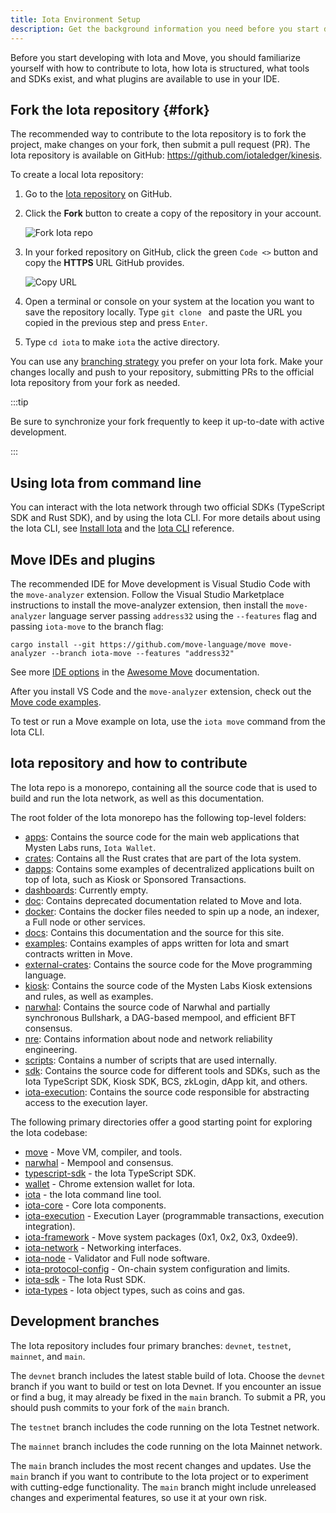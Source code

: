 ```yaml
---
title: Iota Environment Setup
description: Get the background information you need before you start developing on Iota. Learn the layout of the Iota monorepository and the suggested development environment for working with Move.
---
```


Before you start developing with Iota and Move, you should familiarize yourself with how to contribute to Iota, how Iota is structured, what tools and SDKs exist, and what plugins are available to use in your IDE.

## Fork the Iota repository {#fork}

The recommended way to contribute to the Iota repository is to fork the project, make changes on your fork, then submit a pull request (PR). The Iota repository is available on GitHub: https://github.com/iotaledger/kinesis.

To create a local Iota repository:

1. Go to the [Iota repository](https://github.com/iotaledger/kinesis) on GitHub.
1. Click the **Fork** button to create a copy of the repository in your account.

    ![Fork Iota repo](./images/fork.png)

1. In your forked repository on GitHub, click the green `Code <>` button and copy the **HTTPS** URL GitHub provides.

    ![Copy URL](./images/gh-url.png)

1. Open a terminal or console on your system at the location you want to save the repository locally. Type `git clone ` and paste the URL you copied in the previous step and press `Enter`.
1. Type `cd iota` to make `iota` the active directory.

You can use any [branching strategy](https://docs.github.com/en/pull-requests/collaborating-with-pull-requests/proposing-changes-to-your-work-with-pull-requests/creating-and-deleting-branches-within-your-repository) you prefer on your Iota fork. Make your changes locally and push to your repository, submitting PRs to the official Iota repository from your fork as needed.

:::tip

Be sure to synchronize your fork frequently to keep it up-to-date with active development.

:::


## Using Iota from command line

You can interact with the Iota network through two official SDKs (TypeScript SDK and Rust SDK), and by using the Iota CLI. For more details about using the Iota CLI, see [Install Iota](./iota-install.mdx) and the [Iota CLI](/references/cli.mdx) reference.

## Move IDEs and plugins

The recommended IDE for Move development is Visual Studio Code with the `move-analyzer` extension. Follow the Visual Studio Marketplace instructions to install the move-analyzer extension, then install the `move-analyzer` language server passing `address32` using the `--features` flag and passing `iota-move` to the branch flag:

```shell
cargo install --git https://github.com/move-language/move move-analyzer --branch iota-move --features "address32"
```

See more [IDE options](https://github.com/MystenLabs/awesome-move#ides) in the [Awesome Move](https://github.com/MystenLabs/awesome-move) documentation.

After you install VS Code and the `move-analyzer` extension, check out the [Move code examples](https://github.com/iotaledger/kinesis/tree/main/examples/move).

To test or run a Move example on Iota, use the `iota move` command from the Iota CLI.

## Iota repository and how to contribute

The Iota repo is a monorepo, containing all the source code that is used to build and run the Iota network, as well as this documentation.

The root folder of the Iota monorepo has the following top-level folders:

- [apps](https://github.com/iotaledger/kinesis/tree/main/apps): Contains the source code for the main web applications that Mysten Labs runs, `Iota Wallet`.
- [crates](https://github.com/iotaledger/kinesis/tree/main/crates): Contains all the Rust crates that are part of the Iota system.
- [dapps](https://github.com/iotaledger/kinesis/tree/main/dapps): Contains some examples of decentralized applications built on top of Iota, such as Kiosk or Sponsored Transactions.
- [dashboards](https://github.com/iotaledger/kinesis/tree/main/dashboards): Currently empty.
- [doc](https://github.com/iotaledger/kinesis/tree/main/doc): Contains deprecated documentation related to Move and Iota.
- [docker](https://github.com/iotaledger/kinesis/tree/main/docker): Contains the docker files needed to spin up a node, an indexer, a Full node or other services.
- [docs](https://github.com/iotaledger/kinesis/tree/main/docs): Contains this documentation and the source for this site.
- [examples](https://github.com/iotaledger/kinesis/tree/main/examples): Contains examples of apps written for Iota and smart contracts written in Move.
- [external-crates](https://github.com/iotaledger/kinesis/tree/main/external-crates): Contains the source code for the Move programming language.
- [kiosk](https://github.com/iotaledger/kinesis/tree/main/kiosk): Contains the source code of the Mysten Labs Kiosk extensions and rules, as well as examples.
- [narwhal](https://github.com/iotaledger/kinesis/tree/main/narwhal): Contains the source code of Narwhal and partially synchronous Bullshark, a DAG-based mempool, and efficient BFT consensus.
- [nre](https://github.com/iotaledger/kinesis/tree/main/nre): Contains information about node and network reliability engineering.
- [scripts](https://github.com/iotaledger/kinesis/tree/main/scripts): Contains a number of scripts that are used internally.
- [sdk](https://github.com/iotaledger/kinesis/tree/main/sdk): Contains the source code for different tools and SDKs, such as the Iota TypeScript SDK, Kiosk SDK, BCS, zkLogin, dApp kit, and others.
- [iota-execution](https://github.com/iotaledger/kinesis/tree/main/iota-execution): Contains the source code responsible for abstracting access to the execution layer.

The following primary directories offer a good starting point for exploring the Iota codebase:

- [move](https://github.com/iotaledger/kinesis/tree/main/external-crates/move) - Move VM, compiler, and tools.
- [narwhal](https://github.com/iotaledger/kinesis/tree/main/narwhal) - Mempool and consensus.
- [typescript-sdk](https://github.com/iotaledger/kinesis/tree/main/sdk/typescript/) - the Iota TypeScript SDK.
- [wallet](https://github.com/iotaledger/kinesis/tree/main/apps/wallet) - Chrome extension wallet for Iota.
- [iota](https://github.com/iotaledger/kinesis/tree/main/crates/iota) - the Iota command line tool.
- [iota-core](https://github.com/iotaledger/kinesis/tree/main/crates/iota-core) - Core Iota components.
- [iota-execution](https://github.com/iotaledger/kinesis/tree/main/iota-execution) - Execution Layer (programmable transactions, execution integration).
- [iota-framework](https://github.com/iotaledger/kinesis/tree/main/crates/iota-framework) - Move system packages (0x1, 0x2, 0x3, 0xdee9).
- [iota-network](https://github.com/iotaledger/kinesis/tree/main/crates/iota-network) - Networking interfaces.
- [iota-node](https://github.com/iotaledger/kinesis/tree/main/crates/iota-node) - Validator and Full node software.
- [iota-protocol-config](https://github.com/iotaledger/kinesis/tree/main/crates/iota-protocol-config) - On-chain system configuration and limits.
- [iota-sdk](https://github.com/iotaledger/kinesis/tree/main/crates/iota-sdk) - The Iota Rust SDK.
- [iota-types](https://github.com/iotaledger/kinesis/tree/main/crates/iota-types) - Iota object types, such as coins and gas.

## Development branches

The Iota repository includes four primary branches: `devnet`, `testnet`, `mainnet`, and `main`.

The `devnet` branch includes the latest stable build of Iota. Choose the `devnet` branch if you want to build or test on Iota Devnet. If you encounter an issue or find a bug, it may already be fixed in the `main` branch. To submit a PR, you should push commits to your fork of the `main` branch.

The `testnet` branch includes the code running on the Iota Testnet network.

The `mainnet` branch includes the code running on the Iota Mainnet network.

The `main` branch includes the most recent changes and updates. Use the `main` branch if you want to contribute to the Iota project or to experiment with cutting-edge functionality. The `main` branch might include unreleased changes and experimental features, so use it at your own risk.
